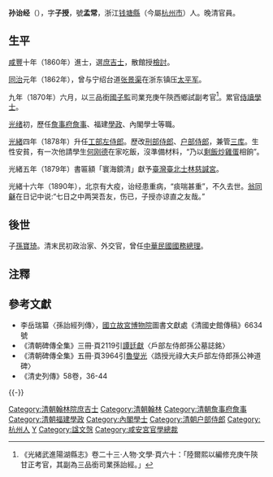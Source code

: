 {{明清人物信息框
| 姓名 = 孫詒經
| 原名 =
| 圖片名稱= 
| 圖片大小 = 190px
| 圖片說明 =
| 最高職務 = 誥授光祿大夫戶部左侍郎
| 國家 = 大清
| 籍貫 = [[浙江|浙江]][[錢塘縣|錢塘縣]]
| 族裔 = 漢族
| 旗籍 = 
| 字號 = 字子授，號孟常
| 諡號 = 
| 出生日期 = 道光六年（1826年）
| 出生地點 = [[浙江|浙江]][[錢塘縣|錢塘縣]]
| 逝世日期 = 光緒十六年（1890年）
| 逝世地點 = [[北京|京師]]
| 墓葬 =
| 配偶 =
| 親屬 =（子）[[孫寶琦|孫寶琦]]
| 出身 = 
*咸豐十年庚申恩科同進士出身
| 經歷 = 
| 著作 =
}}

'''孙诒经'''（{{bd|1826年||1890年|catIdx=Sun孙}}），字'''子授'''，號'''孟常'''，浙江[[钱塘縣|钱塘縣]]（今屬[[杭州市|杭州市]]）人。晚清官員。

==生平==
[[咸豐|咸豐]]十年（1860年）進士，選[[庶吉士|庶吉士]]，散館授[[檢討|檢討]]。

[[同治|同治]]元年（1862年），曾与宁绍台道[[张景渠|张景渠]]在浙东镇压[[太平军|太平军]]。

九年（1870年）六月，以三品銜[[國子監|國子監]]司業充庚午陝西鄉試副考官<ref>《光緒武進陽湖縣志》卷二十三·人物·文學·頁六十：「陸爾熙以編修充庚午陝甘正考官，其副為三品銜司業孫詒經。」</ref>。累官[[侍讀學士|侍讀學士]]。

[[光绪|光绪]]初，歷任[[詹事府|詹事府]][[詹事|詹事]]、福建[[學政|學政]]、內閣學士等職。

[[光緒|光緒]]四年（1878年）升任[[工部左侍郎|工部左侍郎]]。歷改[[刑部侍郎|刑部侍郎]]、[[户部侍郎|户部侍郎]]，兼管[[三库|三库]]。生性安貧，有一次他請學生[[何刚德|何刚德]]在家吃飯，沒準備材料，“乃以[[蛋炒飯|剩飯炒雞蛋]]相餉”。

光緒五年（1879年）書匾額「寰海鏡清」獻予[[臺灣|臺灣]][[臺北|臺北]][[士林慈諴宮|士林慈諴宮]]。

光緒十六年（1890年），北京有大疫，诒经患重病，“痰喘甚重”，不久去世。[[翁同龢|翁同龢]]在日记中说:“七日之中两哭吾友，伤已，子授亦谅直之友哉。”

==後世==
子[[孫寶琦|孫寶琦]]。清末民初政治家、外交官，曾任[[中華民國|中華民國]][[國務總理|國務總理]]。

==注釋==
{{reflist}}
== 參考文獻 ==
*李岳瑞纂〈孫詒經列傳〉，[[國立故宮博物院|國立故宮博物院]]圖書文獻處《清國史館傳稿》6634號
*《清朝碑傳全集》三冊·頁2119引[[譚廷獻|譚廷獻]]〈戶部左侍郎孫公墓誌銘〉
*《清朝碑傳全集》五冊·頁3964引[[魯燮光|魯燮光]]〈誥授光祿大夫戶部左侍郎孫公神道碑〉
*《清史列傳》58卷，36-44

{{-}}
{{start box}}
{{s-off}}
{{s-before|[[馮譽驥|馮譽驥]]}}
{{s-title|[[清朝福建學政列表|提督福建學政]]|<small>光緒二年八月初一己丑（1876年9月18日）任</small>}}
{{s-after|[[宗室崑岡|宗室崑岡]]}}
{{end box}}

{{咸豐十年庚申恩科殿試金榜}}
{{DEFAULTSORT:Sun孙}}
[[Category:清朝翰林院庶吉士|Category:清朝翰林院庶吉士]]
[[Category:清朝翰林|Category:清朝翰林]]
[[Category:清朝詹事府詹事|Category:清朝詹事府詹事]]
[[Category:清朝福建學政|Category:清朝福建學政]]
[[Category:內閣學士|Category:內閣學士]]
[[Category:清朝户部侍郎|Category:清朝户部侍郎]]
[[Category:杭州人|Category:杭州人]]
[[Category:孙姓|Y]]
[[Category:諡文愨|Category:諡文愨]]
[[Category:咸安宮官學總裁|Category:咸安宮官學總裁]]
